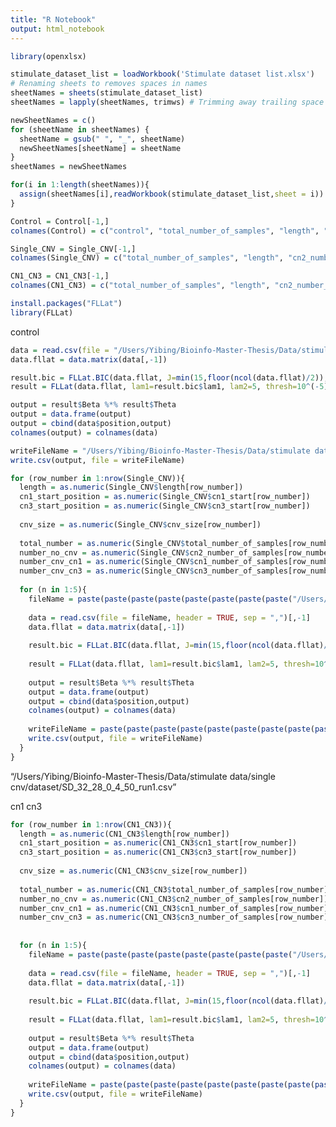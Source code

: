 ```yaml
---
title: "R Notebook"
output: html_notebook
---
```


```r
library(openxlsx)

stimulate_dataset_list = loadWorkbook('Stimulate dataset list.xlsx')
# Renaming sheets to removes spaces in names
sheetNames = sheets(stimulate_dataset_list)
sheetNames = lapply(sheetNames, trimws) # Trimming away trailing space

newSheetNames = c()
for (sheetName in sheetNames) {
  sheetName = gsub(" ", "_", sheetName)
  newSheetNames[sheetName] = sheetName 
}
sheetNames = newSheetNames

for(i in 1:length(sheetNames)){
  assign(sheetNames[i],readWorkbook(stimulate_dataset_list,sheet = i))
}

Control = Control[-1,]
colnames(Control) = c("control", "total_number_of_samples", "length", "cn2_number_of_samples", "cn2_proportion", "cn1_number_of_samples", "cn1_proportion", "cnv_size", "size_proportion", "cn1_start", "cn1_end",  "cn3_number_of_samples", "cn3_proportion", "cnv_size", "size_proportion", "cn3_start", "cn3_end")

Single_CNV = Single_CNV[-1,]
colnames(Single_CNV) = c("total_number_of_samples", "length", "cn2_number_of_samples", "cn2_proportion", "cn1_number_of_samples", "cn1_proportion", "cnv_size", "size_proportion", "cn1_start", "cn1_end",  "cn3_number_of_samples", "cn3_proportion", "cnv_size", "size_proportion", "cn3_start", "cn3_end")

CN1_CN3 = CN1_CN3[-1,]
colnames(CN1_CN3) = c("total_number_of_samples", "length", "cn2_number_of_samples", "cn2_proportion", "cn1_number_of_samples", "cn1_proportion", "cnv_size", "size_proportion", "cn1_start", "cn1_end",  "cn3_number_of_samples", "cn3_proportion", "cnv_size", "size_proportion", "cn3_start", "cn3_end")
```


```r
install.packages("FLLat")
library(FLLat)
```
control
```r
data = read.csv(file = "/Users/Yibing/Bioinfo-Master-Thesis/Data/stimulate data/Data/negative_control.csv", header = TRUE, sep = ",")[,-1]
data.fllat = data.matrix(data[,-1])

result.bic = FLLat.BIC(data.fllat, J=min(15,floor(ncol(data.fllat)/2)), B="pc", thresh=10^(-5), maxiter=100, maxiter.B=1, maxiter.T=1)
result = FLLat(data.fllat, lam1=result.bic$lam1, lam2=5, thresh=10^(-5))

output = result$Beta %*% result$Theta
output = data.frame(output)
output = cbind(data$position,output)
colnames(output) = colnames(data)

writeFileName = "/Users/Yibing/Bioinfo-Master-Thesis/Data/stimulate data/FLLat/negative_control_FLLat_result.csv"
write.csv(output, file = writeFileName)
```


```r
for (row_number in 1:nrow(Single_CNV)){
  length = as.numeric(Single_CNV$length[row_number])
  cn1_start_position = as.numeric(Single_CNV$cn1_start[row_number])
  cn3_start_position = as.numeric(Single_CNV$cn3_start[row_number])
  
  cnv_size = as.numeric(Single_CNV$cnv_size[row_number])
  
  total_number = as.numeric(Single_CNV$total_number_of_samples[row_number])
  number_no_cnv = as.numeric(Single_CNV$cn2_number_of_samples[row_number])
  number_cnv_cn1 = as.numeric(Single_CNV$cn1_number_of_samples[row_number])
  number_cnv_cn3 = as.numeric(Single_CNV$cn3_number_of_samples[row_number])
  
  for (n in 1:5){
    fileName = paste(paste(paste(paste(paste(paste(paste(paste("/Users/Yibing/Bioinfo-Master-Thesis/Data/stimulate data/dataset/SD/SD_",total_number,sep = ""), number_no_cnv,sep = "_"), number_cnv_cn1, sep = "_"), number_cnv_cn3, sep = "_"), cnv_size, sep = "_"), "run", sep = "_"), n, sep = ""), "csv", sep = ".")
    
    data = read.csv(file = fileName, header = TRUE, sep = ",")[,-1]
    data.fllat = data.matrix(data[,-1])
    
    result.bic = FLLat.BIC(data.fllat, J=min(15,floor(ncol(data.fllat)/2)), B="pc", thresh=10^(-5), maxiter=100, maxiter.B=1, maxiter.T=1)
    
    result = FLLat(data.fllat, lam1=result.bic$lam1, lam2=5, thresh=10^(-5))
    
    output = result$Beta %*% result$Theta
    output = data.frame(output)
    output = cbind(data$position,output)
    colnames(output) = colnames(data)
    
    writeFileName = paste(paste(paste(paste(paste(paste(paste(paste(paste("/Users/Yibing/Bioinfo-Master-Thesis/Data/stimulate data/FLLat/SD/SD_",total_number,sep = ""), number_no_cnv,sep = "_"), number_cnv_cn1, sep = "_"), number_cnv_cn3, sep = "_"), cnv_size, sep = "_"), "run", sep = "_"), n, sep = ""), "FLLat_result", sep = "_"), "csv", sep = ".")
    write.csv(output, file = writeFileName)
  }
}

```
"/Users/Yibing/Bioinfo-Master-Thesis/Data/stimulate data/single cnv/dataset/SD_32_28_0_4_50_run1.csv"


cn1 cn3
```r
for (row_number in 1:nrow(CN1_CN3)){
  length = as.numeric(CN1_CN3$length[row_number])
  cn1_start_position = as.numeric(CN1_CN3$cn1_start[row_number])
  cn3_start_position = as.numeric(CN1_CN3$cn3_start[row_number])
  
  cnv_size = as.numeric(CN1_CN3$cnv_size[row_number])
  
  total_number = as.numeric(CN1_CN3$total_number_of_samples[row_number])
  number_no_cnv = as.numeric(CN1_CN3$cn2_number_of_samples[row_number])
  number_cnv_cn1 = as.numeric(CN1_CN3$cn1_number_of_samples[row_number])
  number_cnv_cn3 = as.numeric(CN1_CN3$cn3_number_of_samples[row_number])
  
  
  for (n in 1:5){
    fileName = paste(paste(paste(paste(paste(paste(paste(paste("/Users/Yibing/Bioinfo-Master-Thesis/Data/stimulate data/dataset/CNV13/CNV13_",total_number,sep = ""), number_no_cnv,sep = "_"), number_cnv_cn1, sep = "_"), number_cnv_cn3, sep = "_"), cnv_size, sep = "_"), "run", sep = "_"), n, sep = ""), "csv", sep = ".")
    
    data = read.csv(file = fileName, header = TRUE, sep = ",")[,-1]
    data.fllat = data.matrix(data[,-1])
    
    result.bic = FLLat.BIC(data.fllat, J=min(15,floor(ncol(data.fllat)/2)), B="pc", thresh=10^(-5), maxiter=100, maxiter.B=1, maxiter.T=1)
    
    result = FLLat(data.fllat, lam1=result.bic$lam1, lam2=5, thresh=10^(-5))
    
    output = result$Beta %*% result$Theta
    output = data.frame(output)
    output = cbind(data$position,output)
    colnames(output) = colnames(data)
    
    writeFileName = paste(paste(paste(paste(paste(paste(paste(paste(paste("/Users/Yibing/Bioinfo-Master-Thesis/Data/stimulate data/FLLat/CNV13/CNV13_",total_number,sep = ""), number_no_cnv,sep = "_"), number_cnv_cn1, sep = "_"), number_cnv_cn3, sep = "_"), cnv_size, sep = "_"), "run", sep = "_"), n, sep = ""), "FLLat_result", sep = "_"), "csv", sep = ".")
    write.csv(output, file = writeFileName)
  }
}
```


